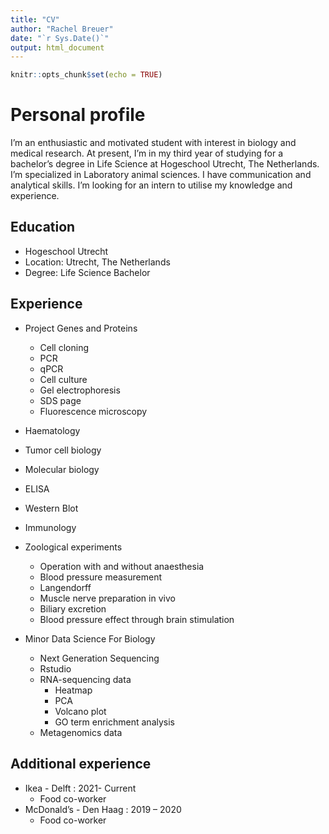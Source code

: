 ```yaml
---
title: "CV"
author: "Rachel Breuer"
date: "`r Sys.Date()`"
output: html_document
---
```


```r
knitr::opts_chunk$set(echo = TRUE)
```
# Personal profile
I’m an enthusiastic and motivated student with interest in biology and medical research. At present, I'm in my third year of studying for a bachelor's degree in Life Science at Hogeschool Utrecht, The Netherlands. I'm specialized in Laboratory animal sciences. I have communication and analytical skills. I'm looking for an intern to utilise my knowledge and experience.

## Education {-}
- Hogeschool Utrecht
- Location: Utrecht, The Netherlands
- Degree: Life Science Bachelor	

## Experience {-}
- Project Genes and Proteins
    - Cell cloning
    - PCR
    - qPCR
    - Cell culture
    - Gel electrophoresis
    - SDS page
    - Fluorescence microscopy

- Haematology
- Tumor cell biology
- Molecular biology
- ELISA
- Western Blot
- Immunology

- Zoological experiments
    - Operation with and without anaesthesia
    - Blood pressure measurement 
    - Langendorff 
    - Muscle nerve preparation in vivo
    - Biliary excretion
    - Blood pressure effect through brain stimulation
	
- Minor Data Science For Biology
    - Next Generation Sequencing
    - Rstudio
    - RNA-sequencing data 
        - Heatmap
        - PCA
        - Volcano plot
        - GO term enrichment analysis 
    - Metagenomics data

## Additional experience {-}
- Ikea - Delft : 2021- Current 
    - Food co-worker 
- McDonald’s - Den Haag : 2019 – 2020
    - Food co-worker


